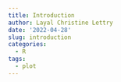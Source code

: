 ```yaml
---
title: Introduction
author: Layal Christine Lettry
date: '2022-04-28'
slug: introduction
categories:
  - R
tags:
  - plot
---
```

